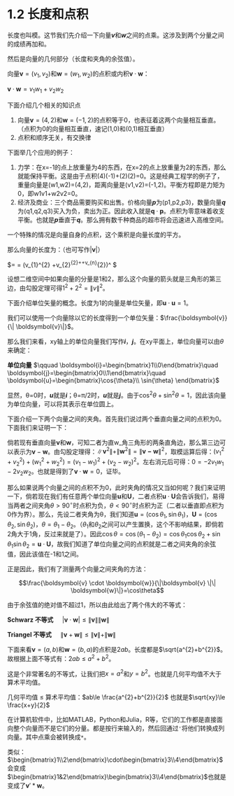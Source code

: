 # 1.2 长度和点积

长度也叫模。这节我们先介绍一下向量***v***和***w***之间的点乘。这涉及到两个分量之间的成绩再加和。

然后是向量的几何部分（长度和夹角的余弦值）。

向量$\boldsymbol{v}=(v_{1},v_{2})$和$\boldsymbol{w}=(w_{1},w_{2})$的点积或内积$\boldsymbol{v} \cdot \boldsymbol{w}$：

$\boldsymbol{v} \cdot \boldsymbol{w}=v_{1}w_{1}+v_{2}w_{2}$

下面介绍几个相关的知识点

1.  向量$\boldsymbol{v}=(4,2)$和$\boldsymbol{w}=(-1,2)$的点积等于0，也表征着这两个向量相互垂直。（点积为0的向量相互垂直，速记(1,0)和(0,1)相互垂直）
2.  点积和顺序无关，有交换律

下面举几个应用的例子：

1.  力学：在x=-1的点上放重量为4的东西，在x=2的点上放重量为2的东西，那么就能保持平衡。这是由于点积(4)(-1)+(2)(2)=0。这是经典工程学的例子了，重量向量是(w1,w2)=(4,2)，距离向量是(v1,v2)=(-1,2)。平衡方程即是力矩为0，即w1v1+w2v2=0。
2.  经济及商业：三个商品需要购买和出售。价格向量***p***为(p1,p2,p3)，数量向量***q***为(q1,q2,q3)买入为负，卖出为正。因此收入就是$\boldsymbol{q} \cdot \boldsymbol{p}$。点积为零意味着收支平衡。也就是***p***垂直于***q***。那么拥有数千种商品的超市将会迅速进入高维空间。

一个特殊的情况是向量自身的点积，这个乘积是向量长度的平方。

那么向量的长度为：（也可写作$|\boldsymbol{v}|$）

$\parallel \boldsymbol{v}\parallel =\sqrt{\boldsymbol{v}\cdot \boldsymbol{v}} = (v_{1}^{2} +v_{2}^{2}+\cdots +v_{n}^{2})^\frac{1}{2} $

设想二维空间中如果向量的分量是1和2，那么这个向量的箭头就是三角形的第三边，由勾股定理可得$1^{2}+2^{2}=\|v\|^{2}$。

下面介绍单位矢量的概念。长度为1的向量是单位矢量，即$\boldsymbol{u} \cdot \boldsymbol{u}=1$。

我们可以使用一个向量除以它的长度得到一个单位矢量：$\frac{\boldsymbol{v}}{\| \boldsymbol{v}\|}$。

那么我们来看，xy轴上的单位向量我们写作***i***，***j***。在xy平面上，单位向量可以由$\theta$来确定：

**单位向量** $\qquad \boldsymbol{i}=\begin{bmatrix}1\\0\end{bmatrix}\quad \boldsymbol{j}=\begin{bmatrix}0\\1\end{bmatrix}\quad \boldsymbol{u}=\begin{bmatrix}\cos{\theta}\\ \sin{\theta} \end{bmatrix}$

显然，θ=0时，***u***就是***i***；θ=π/2时，***u***就是***j***。由于$\cos^{2}{\theta}+\sin^{2}{\theta}=1$，因此该向量为单位向量，可以将其表示在单位圆上。

下面介绍一下两个向量之间的夹角。首先我们说过两个垂直向量之间的点积为0。下面我们来证明一下：

倘若现有垂直向量$\boldsymbol{v}$和$\boldsymbol{w}$，可知二者为直w_角三角形的两条直角边，那么第三边可以表示为$\boldsymbol{v}-\boldsymbol{w}$。由勾股定理得：$\|\boldsymbol{v}^{2}\|+\|\boldsymbol{w}^{2}\|=\|\boldsymbol{v-w}\|^{2}$，取模运算后得：$(v_{1}^{2}+v_{2}^{2})+(w_{1}^{2}+w_{2}^{2})=(v_{1}-w_{1})^{2}+(v_{2}-w_{2})^{2}$。左右消元后可得：$0=-2v_{1}w_{1}-2v_{2}w_{2}$。也就是得到了$\boldsymbol{v} \cdot \boldsymbol{w}=0$，证毕。

那么如果说两个向量之间的点积不为0，此时夹角的情况又当如何呢？我们来证明一下，倘若现在我们有任意两个单位向量$\boldsymbol{u}$和$\boldsymbol{U}$，二者点积$\boldsymbol{u} \cdot \boldsymbol{U}$会告诉我们，易得当两者之间夹角$\theta>90^{\circ}$时点积为负，$\theta<90^{\circ}$时点积为正（二者以垂直即点积为0作为界）。那么，先设二者夹角为θ，我们知道$\boldsymbol{u}=(\cos{\theta}_{1},\sin\theta_{1})$，$\boldsymbol{U}=(\cos{\theta}_{2},\sin\theta_{2})$，$\theta=\theta_{1}-\theta_{2}$。（$\theta_{1}$和$\theta_{2}$之间可以产生置换，这个不影响结果，即倘若2角大于1角，反过来就是了）。因此$\cos\theta=\cos(\theta_{1}-\theta_{2})=\cos\theta_{1}\cos\theta_{2}+\sin\theta_{1}\sin\theta_{2}=\boldsymbol{u} \cdot \boldsymbol{U}$，故我们知道了单位向量之间的点积就是二者之间夹角的余弦值，因此该值在-1和1之间。

正是因此，我们有了测量两个向量之间夹角的方法：

$$\frac{\boldsymbol{v} \cdot \boldsymbol{w}}{\|\boldsymbol{v} \|\| \boldsymbol{w}\|}=\cos\theta$$

由于余弦值的绝对值不超过1，所以由此给出了两个伟大的不等式：

**Schwarz 不等式** $\quad |\boldsymbol{v} \cdot \boldsymbol{w}|\le\|\boldsymbol{v}\|\|\boldsymbol{w}\|$

**Triangel 不等式** $\quad \|\boldsymbol{v}+\boldsymbol{w}\|\le\|\boldsymbol{v}\|+\|\boldsymbol{w}\|$

下面来看$\boldsymbol{v}=(a,b)$和$\boldsymbol{w}=(b,a)$的点积是2*ab*。长度都是$\sqrt{a^{2}+b^{2}}$。故根据上面不等式有：$2ab \le a^{2}+b^{2}$。

这是个非常著名的不等式，让我们把$x=a^{2}$和$y=b^{2}$。也就是几何平均值不大于算术平均值。

几何平均值 ≤ 算术平均值：$ab\le \frac{a^{2}+b^{2}}{2}$ 也就是$\sqrt{xy}\le \frac{x+y}{2}$

在计算机软件中，比如MATLAB，Python和Julia，R等，它们的工作都是直接面向整个向量而不是它们的分量。都是按行来输入的，然后回通过`'`将他们转换成列向量。其中点乘会被转换成`*`。

类似：$\begin{bmatrix}1\\2\end{bmatrix}\cdot\begin{bmatrix}3\\4\end{bmatrix}$会变成$\begin{bmatrix}1&2\end{bmatrix}\begin{bmatrix}3\\4\end{bmatrix}$也就是变成了$\boldsymbol{v}'*\boldsymbol{w}$。